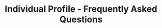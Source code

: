 ---
title: "Individual Profile - Frequently Asked Questions"
description: "Description of your new file."
---